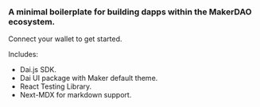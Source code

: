### A minimal boilerplate for building dapps within the MakerDAO ecosystem.
Connect your wallet to get started.

Includes:
- Dai.js SDK.
- Dai UI package with Maker default theme.
- React Testing Library.
- Next-MDX for markdown support.
